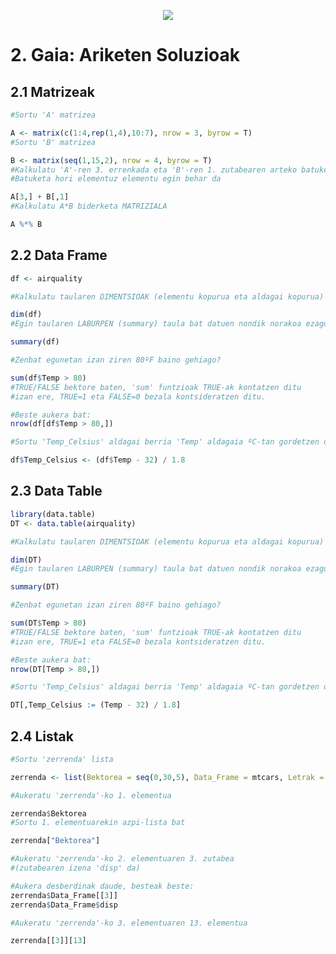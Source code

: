 <p align="center">
<img src="Images/Rlogo.png"/>
</p>

# 2. Gaia: Ariketen Soluzioak


## 2.1 Matrizeak


```{r}
#Sortu 'A' matrizea

A <- matrix(c(1:4,rep(1,4),10:7), nrow = 3, byrow = T)
#Sortu 'B' matrizea

B <- matrix(seq(1,15,2), nrow = 4, byrow = T)
#Kalkulatu 'A'-ren 3. errenkada eta 'B'-ren 1. zutabearen arteko batuketa
#Batuketa hori elementuz elementu egin behar da

A[3,] + B[,1]
#Kalkulatu A*B biderketa MATRIZIALA

A %*% B
```

## 2.2 Data Frame


```{r}
df <- airquality
```


```{r}
#Kalkulatu taularen DIMENTSIOAK (elementu kopurua eta aldagai kopurua)

dim(df)
#Egin taularen LABURPEN (summary) taula bat datuen nondik norakoa ezagutzeko

summary(df)
```


```{r}
#Zenbat egunetan izan ziren 80ºF baino gehiago?

sum(df$Temp > 80)
#TRUE/FALSE bektore baten, 'sum' funtzioak TRUE-ak kontatzen ditu
#izan ere, TRUE=1 eta FALSE=0 bezala kontsideratzen ditu.

#Beste aukera bat:
nrow(df[df$Temp > 80,])
```


```{r}
#Sortu 'Temp_Celsius' aldagai berria 'Temp' aldagaia ºC-tan gordetzen duena

df$Temp_Celsius <- (df$Temp - 32) / 1.8
```

## 2.3 Data Table


```{r}
library(data.table)
DT <- data.table(airquality)
```


```{r}
#Kalkulatu taularen DIMENTSIOAK (elementu kopurua eta aldagai kopurua)

dim(DT)
#Egin taularen LABURPEN (summary) taula bat datuen nondik norakoa ezagutzeko

summary(DT)
```


```{r}
#Zenbat egunetan izan ziren 80ºF baino gehiago?

sum(DT$Temp > 80)
#TRUE/FALSE bektore baten, 'sum' funtzioak TRUE-ak kontatzen ditu
#izan ere, TRUE=1 eta FALSE=0 bezala kontsideratzen ditu.

#Beste aukera bat:
nrow(DT[Temp > 80,])
```


```{r}
#Sortu 'Temp_Celsius' aldagai berria 'Temp' aldagaia ºC-tan gordetzen duena

DT[,Temp_Celsius := (Temp - 32) / 1.8]
```

## 2.4 Listak


```{r}
#Sortu 'zerrenda' lista

zerrenda <- list(Bektorea = seq(0,30,5), Data_Frame = mtcars, Letrak = LETTERS)
```


```{r}
#Aukeratu 'zerrenda'-ko 1. elementua

zerrenda$Bektorea
#Sortu 1. elementuarekin azpi-lista bat

zerrenda["Bektorea"]
```


```{r}
#Aukeratu 'zerrenda'-ko 2. elementuaren 3. zutabea
#(zutabearen izena 'disp' da)

#Aukera desberdinak daude, besteak beste:
zerrenda$Data_Frame[[3]] 
zerrenda$Data_Frame$disp
```


```{r}
#Aukeratu 'zerrenda'-ko 3. elementuaren 13. elementua

zerrenda[[3]][13]
```

